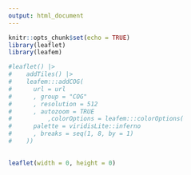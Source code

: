 ```yaml
---
output: html_document
---
```



```r
knitr::opts_chunk$set(echo = TRUE)
library(leaflet)
library(leafem)
```


```r
#leaflet() |>
#    addTiles() |>
#    leafem:::addCOG(
#      url = url
#      , group = "COG"
#      , resolution = 512
#      , autozoom = TRUE
#          ,colorOptions = leafem:::colorOptions(
#      palette = viridisLite::inferno
#      , breaks = seq(1, 8, by = 1)
#    ))
    
```


<link rel="stylesheet" href="https://unpkg.com/leaflet@1.7.1/dist/leaflet.css" integrity="sha512-xodZBNTC5n17Xt2atTPuE1HxjVMSvLVW9ocqUKLsCC5CXdbqCmblAshOMAS6/keqq/sMZMZ19scR4PsZChSR7A==" crossorigin="" />

<script src="https://unpkg.com/leaflet@1.7.1/dist/leaflet.js" integrity="sha512-XQoYMqMTK8LvdxXYG3nZ448hOEQiglfqkJs1NOQV44cWnUrBc8PkAOcXy20w0vlaXaVUearIOBhiXZ5V3ynxwA==" crossorigin=""></script>

<script src="https://unpkg.com/georaster"></script>

<script src="https://unpkg.com/georaster-layer-for-leaflet/dist/georaster-layer-for-leaflet.min.js"></script>

```r
leaflet(width = 0, height = 0)
```


<style>
        /* Overall map style */
        #map {position: absolute; top: 0; bottom: 0; left: 0; right: 0;}

        .legend {
            padding: 6px 8px;
            font: 14px Arial, Helvetica, sans-serif;
            background: white;
            background: rgba(255, 255, 255, 0.8);
            /*box-shadow: 0 0 15px rgba(0, 0, 0, 0.2);*/
            /*border-radius: 5px;*/
            line-height: 24px;
            color: #555;
        }

        .legend h4 {
            text-align: left;
            font-size: 16px;
            margin: 2px 12px 8px;
            color: #777;
        }

        .legend span {
            position: relative;
            margin: 0 0px 0 8px;
            bottom: 3px;
        }

        .legend i {
            width: 18px;
            height: 18px;
            float: left;
            margin: 0 8px 0 14px;
            opacity: 1;
        }

        .legend i.icon {
            background-size: 18px;
            background-color: rgba(255, 255, 255, 1);
        }
	</style>


<div id="map" style="width: 100%; height: 480px; position: relative;"></div>

<script>
  // Load base tiles ----

  // OpenStreetMap Tiles
    // Dark Matter Tiles
  var DarkMatter = L.tileLayer('https://cartodb-basemaps-{s}.global.ssl.fastly.net/dark_all/{z}/{x}/{y}.png', {
    attribution: '&copy; <a href="https://carto.com/attributions">CARTO</a>'
  });

  // Initiate leaflet ----
  // This needs to be done before loading the Georasters
  var map = L.map('map', { 
      center: [56.25, 12], // Centered on Denmark
      zoom: 7, // Worked well
      layers: [DarkMatter] // Default layers
  });

  // Set URL to cog
  var random_rast_dk_url = "https://raw.githubusercontent.com/derek-corcoran-barrios/DanishLanduseProblem/master/SolutionNum_0.02.tif"

  // Load georaster layer and add to map
  parseGeoraster(random_rast_dk_url).then(georaster => {
      var random_rast_dk = new GeoRasterLayer({
          georaster,
          opacity: 0.75,
          resolution: 128, // 128 seems to be a good compromise
          pixelValuesToColorFn: function(pixelValues){
              var pixelValue = pixelValues[0]; 
              // Map pixel values to colors
              var colorArray = ['#8dd3c7','#ffffb3','#bebada','#fb8072','#80b1d3','#fdb462','#b3de69','#fccde5'];
              if (pixelValue >= 1 && pixelValue <= 8){
                  return colorArray[pixelValue - 1];
              } else {
                  return undefined;
              }   
          }
      });       
      random_rast_dk.addTo(map);
  });
  
  var legend = L.control({ position: "bottomright" });
legend.onAdd = function(map) {
    var div = L.DomUtil.create("div", "legend");
    
    div.innerHTML += "<h4>Projected landuse</h4>";
    div.innerHTML += '<i class="legend-icon" style="background: #8dd3c7"></i><span class="legend-text">ForestDryPoor</span><br>';
    div.innerHTML += '<i class="legend-icon" style="background: #ffffb3"></i><span class="legend-text">ForestDryRich</span><br>';
    div.innerHTML += '<i class="legend-icon" style="background: #bebada"></i><span class="legend-text">ForestWetPoor</span><br>';
    div.innerHTML += '<i class="legend-icon" style="background: #fb8072"></i><span class="legend-text">ForestWetRich</span><br>';
    div.innerHTML += '<i class="legend-icon" style="background: #80b1d3"></i><span class="legend-text">OpenDryPoor</span><br>';
    div.innerHTML += '<i class="legend-icon" style="background: #fdb462"></i><span class="legend-text">OpenDryRich</span><br>';
    div.innerHTML += '<i class="legend-icon" style="background: #b3de69"></i><span class="legend-text">OpenWetPoor</span><br>';
    div.innerHTML += '<i class="legend-icon" style="background: #fccde5"></i><span class="legend-text">OpenWetRich</span><br>';

    return div;
};

// Add legend
legend.addTo(map);



</script>


